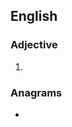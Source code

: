 {{also|softboiled|soft-boiled}}
==English==

===Adjective===
{{en-adj|-}}

# {{alternative spelling of|soft-boiled|lang=en}}

===Anagrams===
* {{anagrams|en|fieldboots}}